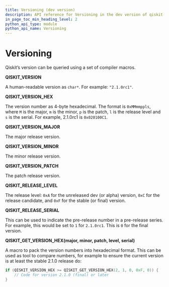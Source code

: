 ```yaml
---
title: Versioning (dev version)
description: API reference for Versioning in the dev version of qiskit-c
in_page_toc_min_heading_level: 2
python_api_type: module
python_api_name: Versioning
---
```


# Versioning

Qiskit’s version can be queried using a set of compiler macros.

**QISKIT\_VERSION**

A human-readable version as `char*`. For example: `"2.1.0rc1"`.

**QISKIT\_VERSION\_HEX**

The version number as 4-byte hexadecimal. The format is `0xMMmmppls`, where `M` is the major, `m` is the minor, `p` is the patch, `l` is the release level and `s` is the serial. For example, 2.1.0rc1 is `0x020100C1`.

**QISKIT\_VERSION\_MAJOR**

The major release version.

**QISKIT\_VERSION\_MINOR**

The minor release version.

**QISKIT\_VERSION\_PATCH**

The patch release version.

**QISKIT\_RELEASE\_LEVEL**

The release level: `0xA` for the unreleased dev (or alpha) version, `0xC` for the release candidate, and `0xF` for the stable (or final) version.

**QISKIT\_RELEASE\_SERIAL**

This can be used to indicate the pre-release number in a pre-release series. For example, this would be set to `1` for `2.1.0rc1`. This is `0` for the final version.

**QISKIT\_GET\_VERSION\_HEX(major, minor, patch, level, serial)**

A macro to pack the version numbers into hexadecimal format. This can be used as tool to compare numbers, for example to ensure the current version is at least the stable 2.1.0 release do:

```c
if (QISKIT_VERSION_HEX >= QISKIT_GET_VERSION_HEX(2, 1, 0, 0xF, 0)) {
    // Code for version 2.1.0 (final) or later
}
```

